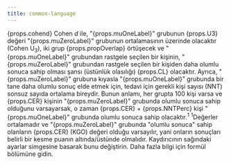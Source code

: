 ```yaml
---
title: common-language
---
```



<Typography variant="body1" gutterBottom>
{props.cohend} Cohen <em>d</em> ile, "{props.muOneLabel}" grubunun {props.U3} değeri "{props.muZeroLabel}" grubunun ortalamasının üzerinde olacaktır (Cohen U<sub>3</sub>), iki grup {props.propOverlap} örtüşecek ve "{props.muOneLabel}" grubundan rastgele seçilen bir kişinin, "{props.muZeroLabel}" grubundan rastgele seçilen bir kişiden daha olumlu sonuca sahip olması şansı (üstünlük olasılığı) {props.CL} olacaktır. Ayrıca, "{props.muZeroLabel}" grubuna kıyasla "{props.muOneLabel}" grubunda bir tane daha olumlu sonuç elde etmek için, tedavi için gerekli kişi sayısı (NNT) <IsInfinite value={props.NNT}>sonsuz sayıda</IsInfinite> ortalama bireydir. Bunun anlamı, her grupta 100 kişi varsa ve {props.CER} kişinin "{props.muZeroLabel}" grubunda olumlu sonuca sahip olduğunu varsayarsak, o zaman {props.CER} + {props.NNTPerc} kişi "{props.muOneLabel}" grubunda olumlu sonuca sahip olacaktır.<sup>1</sup>
</Typography>
<Typography variant="body2" gutterBottom>
<sup>1</sup>Değerler ortalamadır ve "{props.muZeroLabel}" grubunda "olumlu sonuca" sahip olanların {props.CER} (KGO) değeri olduğu varsayılır, yani onların sonuçları belirli bir kesme puanın altında/üstünde olmalıdır. Kaydırıcının sağındaki ayarlar simgesine basarak bunu değiştirin. Daha fazla bilgi için formül bölümüne gidin.
</Typography>
